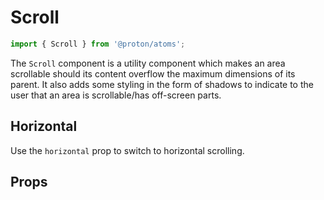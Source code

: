 
# Scroll

```js
import { Scroll } from '@proton/atoms';
```

The `Scroll` component is a utility component which makes an area scrollable should its content overflow the maximum dimensions of its parent. It also adds some styling in the form of shadows to indicate to the user that an area is scrollable/has off-screen parts.

<Canvas withSource="open">
    <Story id="components-scroll--basic" />
</Canvas>

## Horizontal

Use the `horizontal` prop to switch to horizontal scrolling.

<Canvas>
    <Story id="components-scroll--horizontal" />
</Canvas>

## Props

<div class="hidden">
    <Primary />
</div>

<ArgsTable story={PRIMARY_STORY} />
